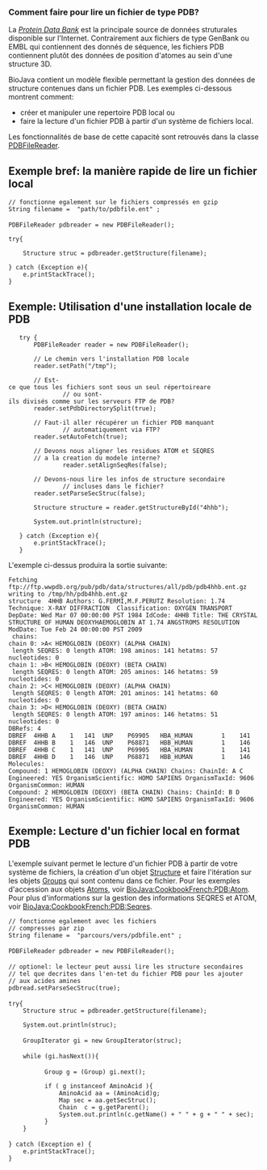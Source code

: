 === Comment faire pour lire un fichier de type PDB? ===

La [http://www.pdb.org ''Protein Data Bank''] est la principale source de donn&eacute;es struturales disponible sur l'Internet. Contrairement aux fichiers de type GenBank ou EMBL qui contiennent des donn&eacute;s de s&eacute;quence, les fichiers PDB contiennent plut&ocirc;t des donn&eacute;es de position d'atomes au sein d'une structure 3D. 

BioJava contient un mod&egrave;le flexible permettant la gestion des donn&eacute;es de structure contenues dans un fichier PDB. Les exemples ci-dessous montrent comment:
<ul>
<li>créer et manipuler une repertoire PDB local ou </li>
<li>faire la lecture d'un fichier PDB &agrave; partir d'un syst&egrave;me de fichiers local.</li>
</ul>

Les fonctionnalités de base de cette capacité sont retrouvés dans la classe [http://www.biojava.org/docs/api/index.html?org/biojava/bio/structure/io/PDBFileReader.html PDBFileReader].

== Exemple bref: la manière rapide de lire un fichier local ==

<java>
 // fonctionne egalement sur le fichiers compressés en gzip
 String filename =  "path/to/pdbfile.ent" ;
 
 PDBFileReader pdbreader = new PDBFileReader();

 try{

     Structure struc = pdbreader.getStructure(filename);
     
 } catch (Exception e){
     e.printStackTrace();
 }
</java>

== Exemple: Utilisation d'une installation locale de PDB ==

<java>

	try {
		PDBFileReader reader = new PDBFileReader();

		// Le chemin vers l'installation PDB locale
		reader.setPath("/tmp");
			
		// Est-ce que tous les fichiers sont sous un seul répertoireare 
                // ou sont-ils divisés comme sur les serveurs FTP de PDB?
		reader.setPdbDirectorySplit(true);
			
		// Faut-il aller récupérer un fichier PDB manquant 
                // automatiquement via FTP?
		reader.setAutoFetch(true);
			
		// Devons nous aligner les residues ATOM et SEQRES
		// a la creation du modele interne?
                reader.setAlignSeqRes(false);
			
		// Devons-nous lire les infos de structure secondaire
                // incluses dans le fichier?
		reader.setParseSecStruc(false);
			
		Structure structure = reader.getStructureById("4hhb");
			
		System.out.println(structure);
			
	} catch (Exception e){
		e.printStackTrace();
	}
</java>

L'exemple ci-dessus produira la sortie suivante:
<pre>
Fetching ftp://ftp.wwpdb.org/pub/pdb/data/structures/all/pdb/pdb4hhb.ent.gz
writing to /tmp/hh/pdb4hhb.ent.gz
structure  4HHB Authors: G.FERMI,M.F.PERUTZ Resolution: 1.74 Technique: X-RAY DIFFRACTION  Classification: OXYGEN TRANSPORT DepDate: Wed Mar 07 00:00:00 PST 1984 IdCode: 4HHB Title: THE CRYSTAL STRUCTURE OF HUMAN DEOXYHAEMOGLOBIN AT 1.74 ANGSTROMS RESOLUTION ModDate: Tue Feb 24 00:00:00 PST 2009 
 chains:
chain 0: >A< HEMOGLOBIN (DEOXY) (ALPHA CHAIN)
 length SEQRES: 0 length ATOM: 198 aminos: 141 hetatms: 57 nucleotides: 0
chain 1: >B< HEMOGLOBIN (DEOXY) (BETA CHAIN)
 length SEQRES: 0 length ATOM: 205 aminos: 146 hetatms: 59 nucleotides: 0
chain 2: >C< HEMOGLOBIN (DEOXY) (ALPHA CHAIN)
 length SEQRES: 0 length ATOM: 201 aminos: 141 hetatms: 60 nucleotides: 0
chain 3: >D< HEMOGLOBIN (DEOXY) (BETA CHAIN)
 length SEQRES: 0 length ATOM: 197 aminos: 146 hetatms: 51 nucleotides: 0
DBRefs: 4
DBREF  4HHB A    1   141  UNP    P69905   HBA_HUMAN        1    141
DBREF  4HHB B    1   146  UNP    P68871   HBB_HUMAN        1    146
DBREF  4HHB C    1   141  UNP    P69905   HBA_HUMAN        1    141
DBREF  4HHB D    1   146  UNP    P68871   HBB_HUMAN        1    146
Molecules: 
Compound: 1 HEMOGLOBIN (DEOXY) (ALPHA CHAIN) Chains: ChainId: A C Engineered: YES OrganismScientific: HOMO SAPIENS OrganismTaxId: 9606 OrganismCommon: HUMAN 
Compound: 2 HEMOGLOBIN (DEOXY) (BETA CHAIN) Chains: ChainId: B D Engineered: YES OrganismScientific: HOMO SAPIENS OrganismTaxId: 9606 OrganismCommon: HUMAN 
</pre>

== Exemple: Lecture d'un fichier local en format PDB == 

L'exemple suivant permet le lecture d'un fichier PDB à partir de votre système de fichiers, la création d'un objet [http://www.biojava.org/docs/api/org/biojava/bio/structure/Structure.html Structure] et faire l'itération sur les objets  [http://www.biojava.org/docs/api/org/biojava/bio/structure/Group.html Groups] qui sont contenu dans ce fichier. Pour les exemples d'accession aux objets [http://www.biojava.org/docs/api/org/biojava/bio/structure/Atom.html Atoms], voir [[BioJava:CookbookFrench:PDB:Atom]]. Pour plus d'informations sur la gestion des informations SEQRES et ATOM,
voir [[BioJava:CookbookFrench:PDB:Seqres]].

<java>
 // fonctionne egalement avec les fichiers
 // compresses par zip
 String filename =  "parcours/vers/pdbfile.ent" ;
 
 PDBFileReader pdbreader = new PDBFileReader();
 
 // optionel: le lecteur peut aussi lire les structure secondaires 
 // tel que decrites dans l'en-tet du fichier PDB pour les ajouter
 // aux acides amines
 pdbread.setParseSecStruc(true);     
 
 try{
     Structure struc = pdbreader.getStructure(filename);
     
     System.out.println(struc);
 
     GroupIterator gi = new GroupIterator(struc);
 
     while (gi.hasNext()){
 
           Group g = (Group) gi.next();
          
           if ( g instanceof AminoAcid ){
               AminoAcid aa = (AminoAcid)g;
               Map sec = aa.getSecStruc();
               Chain  c = g.getParent();
               System.out.println(c.getName() + " " + g + " " + sec);
           }                
     }
 
 } catch (Exception e) {
     e.printStackTrace();
 }
</java>